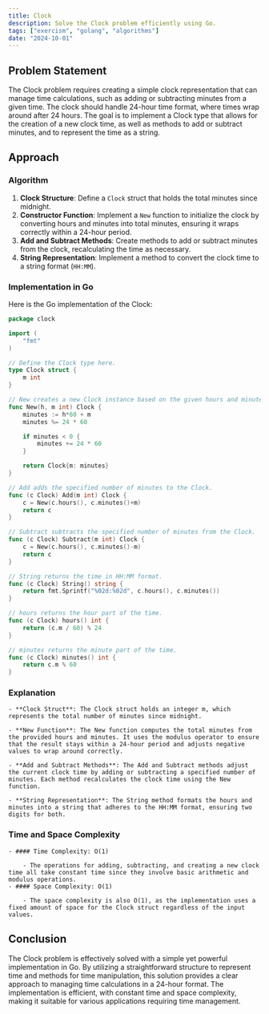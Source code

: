 ```yaml
---
title: Clock
description: Solve the Clock problem efficiently using Go.
tags: ["exercism", "golang", "algorithms"]
date: "2024-10-01"
---
```


## Problem Statement

The Clock problem requires creating a simple clock representation that can manage time calculations, such as adding or subtracting minutes from a given time. The clock should handle 24-hour time format, where times wrap around after 24 hours. The goal is to implement a Clock type that allows for the creation of a new clock time, as well as methods to add or subtract minutes, and to represent the time as a string.

## Approach

### Algorithm

1. **Clock Structure**: Define a `Clock` struct that holds the total minutes since midnight.
2. **Constructor Function**: Implement a `New` function to initialize the clock by converting hours and minutes into total minutes, ensuring it wraps correctly within a 24-hour period.
3. **Add and Subtract Methods**: Create methods to add or subtract minutes from the clock, recalculating the time as necessary.
4. **String Representation**: Implement a method to convert the clock time to a string format (`HH:MM`).

### Implementation in Go

Here is the Go implementation of the Clock:

```go
package clock

import (
	"fmt"
)

// Define the Clock type here.
type Clock struct {
	m int
}

// New creates a new Clock instance based on the given hours and minutes.
func New(h, m int) Clock {
	minutes := h*60 + m
	minutes %= 24 * 60

	if minutes < 0 {
		minutes += 24 * 60
	}

	return Clock{m: minutes}
}

// Add adds the specified number of minutes to the Clock.
func (c Clock) Add(m int) Clock {
	c = New(c.hours(), c.minutes()+m)
	return c
}

// Subtract subtracts the specified number of minutes from the Clock.
func (c Clock) Subtract(m int) Clock {
	c = New(c.hours(), c.minutes()-m)
	return c
}

// String returns the time in HH:MM format.
func (c Clock) String() string {
	return fmt.Sprintf("%02d:%02d", c.hours(), c.minutes())
}

// hours returns the hour part of the time.
func (c Clock) hours() int {
	return (c.m / 60) % 24
}

// minutes returns the minute part of the time.
func (c Clock) minutes() int {
	return c.m % 60
}
```

### Explanation

    - **Clock Struct**: The Clock struct holds an integer m, which represents the total number of minutes since midnight.

    - **New Function**: The New function computes the total minutes from the provided hours and minutes. It uses the modulus operator to ensure that the result stays within a 24-hour period and adjusts negative values to wrap around correctly.

    - **Add and Subtract Methods**: The Add and Subtract methods adjust the current clock time by adding or subtracting a specified number of minutes. Each method recalculates the clock time using the New function.

    - **String Representation**: The String method formats the hours and minutes into a string that adheres to the HH:MM format, ensuring two digits for both.

### Time and Space Complexity
    - #### Time Complexity: O(1)

        - The operations for adding, subtracting, and creating a new clock time all take constant time since they involve basic arithmetic and modulus operations.
    - #### Space Complexity: O(1)

        - The space complexity is also O(1), as the implementation uses a fixed amount of space for the Clock struct regardless of the input values.
## Conclusion
The Clock problem is effectively solved with a simple yet powerful implementation in Go. By utilizing a straightforward structure to represent time and methods for time manipulation, this solution provides a clear approach to managing time calculations in a 24-hour format. The implementation is efficient, with constant time and space complexity, making it suitable for various applications requiring time management.